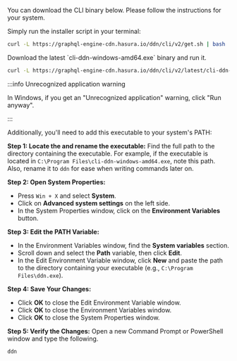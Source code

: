 
You can download the CLI binary below. Please follow the instructions for your system.

<Tabs groupId="os-preference" className="api-tabs">

<TabItem value="macOS-or-linux" label="macOS and Linux">

Simply run the installer script in your terminal:

```bash
curl -L https://graphql-engine-cdn.hasura.io/ddn/cli/v2/get.sh | bash
```

</TabItem>

<TabItem value="windows" label="Windows">
Download the latest `cli-ddn-windows-amd64.exe` binary and run it.

```bash
curl -L https://graphql-engine-cdn.hasura.io/ddn/cli/v2/latest/cli-ddn-windows-amd64.exe -o ddn.exe
```

:::info Unrecognized application warning

In Windows, if you get an "Unrecognized application" warning, click "Run anyway".

:::

Additionally, you'll need to add this executable to your system's PATH:

**Step 1: Locate the and rename the executable:** Find the full path to the directory containing the executable. For
example, if the executable is located in `C:\Program Files\cli-ddn-windows-amd64.exe`, note this path. Also, rename it
to `ddn` for ease when writing commands later on.

**Step 2: Open System Properties:**

- Press `Win + X` and select **System**.
- Click on **Advanced system settings** on the left side.
- In the System Properties window, click on the **Environment Variables** button.

**Step 3: Edit the PATH Variable:**

- In the Environment Variables window, find the **System variables** section.
- Scroll down and select the **Path** variable, then click **Edit**.
- In the Edit Environment Variable window, click **New** and paste the path to the directory containing your executable
  (e.g., `C:\Program Files\ddn.exe`).

**Step 4: Save Your Changes:**

- Click **OK** to close the Edit Environment Variable window.
- Click **OK** to close the Environment Variables window.
- Click **OK** to close the System Properties window.

**Step 5: Verify the Changes:** Open a new Command Prompt or PowerShell window and type the following.

```bash title="From any directory, run:"
ddn
```

</TabItem>
</Tabs>
